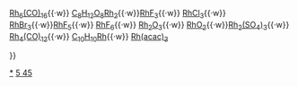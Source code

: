 {{Navbox
|name  = 铑化合物
|state = <includeonly>{{{state|collapsed}}}</includeonly>
|title = <span style="vertical-align:1px;">[[铑]]化合物</font>
|titlestyle = 
|list1 = {{nowrap begin}} [[氯化环辛二烯基铑二聚物|Rh<sub>2</sub>Cl<sub>2</sub>(C<sub>8</sub>H<sub>12</sub>)<sub>2</sub>]]{{·w}} [[十六羰基六铑|Rh<sub>6</sub>(CO)<sub>16</sub>]]{{·w}} [[乙酸亚铑|C<sub>8</sub>H<sub>12</sub>O<sub>8</sub>Rh<sub>2</sub>]]{{·w}}[[三氟化铑|RhF<sub>3</sub>]]{{·w}} [[三氯化铑|RhCl<sub>3</sub>]]{{·w}} [[三溴化铑|RhBr<sub>3</sub>]]{{·w}}[[五氟化铑|RhF<sub>5</sub>]]{{·w}} [[六氟化铑|RhF<sub>6</sub>]]{{·w}} [[三氧化二铑|Rh<sub>2</sub>O<sub>3</sub>]]{{·w}} [[二氧化铑|RhO<sub>2</sub>]]{{·w}}[[硫酸铑(III)|Rh<sub>2</sub>(SO<sub>4</sub>)<sub>3</sub>]]{{·w}} [[十二羰基四铑|Rh<sub>4</sub>(CO)<sub>12</sub>]]{{·w}} [[二茂铑|C<sub>10</sub>H<sub>10</sub>Rh]]{{·w}} [[乙酰丙酮铑(III)|Rh(acac)<sub>3</sub>]] {{nowrap end}}
</div>
}}<noinclude>

[[Category:铑化合物|*]]
[[Category:化学品模板|5 45]]

</noinclude>